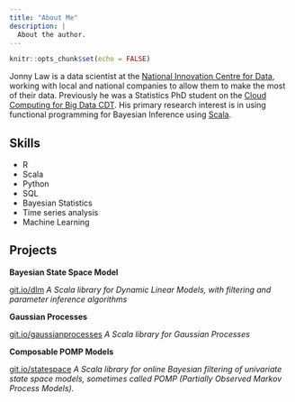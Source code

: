 ```yaml
---
title: "About Me"
description: |
  About the author.
---
```


```r
knitr::opts_chunk$set(echo = FALSE)
```

Jonny Law is a data scientist at the [National Innovation Centre for Data](https://www.ncl.ac.uk/nicd/), working with local and national companies to allow them to make the most of their data. Previously he was a Statistics PhD student on the [Cloud Computing for Big Data CDT](http://www.bigdata-cdt.ac.uk/). His primary research interest is in using functional programming for Bayesian Inference using [Scala](http://www.scala-lang.org/).

## Skills

* R
* Scala
* Python
* SQL
* Bayesian Statistics
* Time series analysis
* Machine Learning

## Projects

**Bayesian State Space Model**

[git.io/dlm](https://jonnylaw.github.io/bayesian_dlms/) 
*A Scala library for Dynamic Linear Models, with filtering and parameter inference algorithms*

**Gaussian Processes**

[git.io/gaussianprocesses](https://jonnylaw.github.io/gaussian-processes/)
*A Scala library for Gaussian Processes*

**Composable POMP Models**

[git.io/statespace](https://git.io/statespace) 
*A Scala library for online Bayesian filtering of univariate state space models, sometimes called POMP (Partially Observed Markov Process Models).*